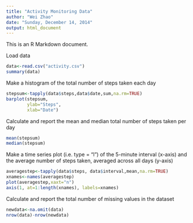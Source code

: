 ```yaml
---
title: "Activity Monitoring Data"
author: "Wei Zhao"
date: "Sunday, December 14, 2014"
output: html_document
---
```


This is an R Markdown document. 

Load data
```r
data<-read.csv("activity.csv")
summary(data)
```

Make a histogram of the total number of steps taken each day
```r
stepsum<-tapply(data$steps,data$date,sum,na.rm=TRUE)
barplot(stepsum, 
        ylab="Steps",
        xlab="Date")
```

Calculate and report the mean and median total number of steps taken per day
```r
mean(stepsum)
median(stepsum)
```

Make a time series plot (i.e. type = "l") of the 5-minute interval (x-axis) and the average number of steps taken, averaged across all days (y-axis)
```r
averagestep<-tapply(data$steps, data$interval,mean,na.rm=TRUE)
xnames<-names(averagestep)
plot(averagestep,xaxt="n")
axis(1, at=1:length(xnames), labels=xnames)
```

Calculate and report the total number of missing values in the dataset
```r
newdata<-na.omit(data)
nrow(data)-nrow(newdata)
```